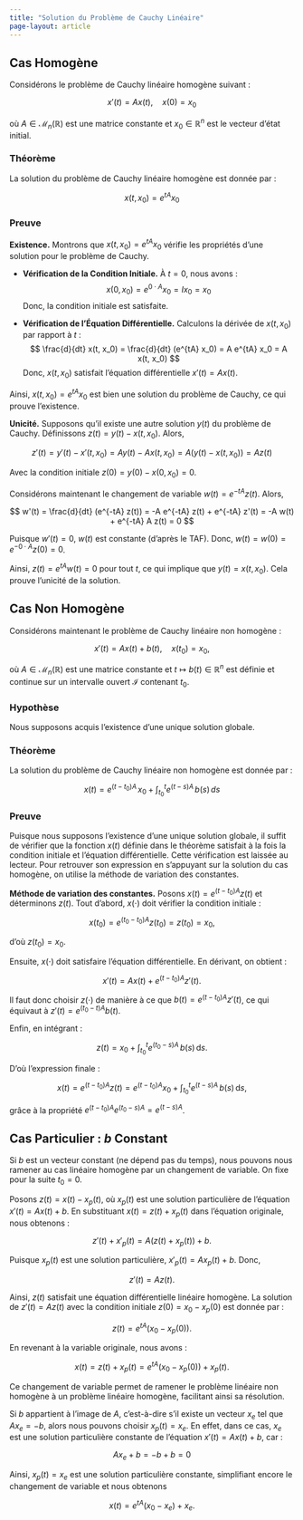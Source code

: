 ```yaml
---
title: "Solution du Problème de Cauchy Linéaire"
page-layout: article
---
```


## Cas Homogène

Considérons le problème de Cauchy linéaire homogène suivant :

$$
    x'(t) = A x(t), \quad x(0) = x_0
$$

où $A \in \mathcal{M}_n(\mathbb{R})$ est une matrice constante et $x_0 \in \mathbb{R}^n$ est le vecteur d'état initial.

::: {.callout-important icon=false}
### Théorème

La solution du problème de Cauchy linéaire homogène est donnée par :

$$
    x(t, x_0) = e^{tA} x_0
$$
:::

::: {.callout-caution collapse="true" icon=false}
### Preuve

**Existence.** Montrons que $x(t, x_0) = e^{tA} x_0$ vérifie les propriétés d'une solution pour le problème de Cauchy.

- **Vérification de la Condition Initiale.**
    À $t = 0$, nous avons :
    $$
        x(0, x_0) = e^{0 \cdot A} x_0 = I x_0 = x_0
    $$
    Donc, la condition initiale est satisfaite.

- **Vérification de l'Équation Différentielle.**
    Calculons la dérivée de $x(t, x_0)$ par rapport à $t$ :
    $$
        \frac{d}{dt} x(t, x_0) = \frac{d}{dt} (e^{tA} x_0) = A e^{tA} x_0 = A x(t, x_0)
    $$
    Donc, $x(t, x_0)$ satisfait l'équation différentielle $x'(t) = A x(t)$.

Ainsi, $x(t, x_0) = e^{tA} x_0$ est bien une solution du problème de Cauchy, ce qui prouve l'existence.

**Unicité.** Supposons qu'il existe une autre solution $y(t)$ du problème de Cauchy. Définissons $z(t) = y(t) - x(t, x_0)$. Alors,

$$
    z'(t) = y'(t) - x'(t, x_0) = A y(t) - A x(t, x_0) = A (y(t) - x(t, x_0)) = A z(t)
$$

Avec la condition initiale $z(0) = y(0) - x(0, x_0) = 0$.

Considérons maintenant le changement de variable $w(t) = e^{-tA} z(t)$. Alors,

$$
    w'(t) = \frac{d}{dt} (e^{-tA} z(t)) = -A e^{-tA} z(t) + e^{-tA} z'(t) = -A w(t) + e^{-tA} A z(t) = 0
$$

Puisque $w'(t) = 0$, $w(t)$ est constante (d'après le TAF). Donc, $w(t) = w(0) = e^{-0 \cdot A} z(0) = 0$.

Ainsi, $z(t) = e^{tA} w(t) = 0$ pour tout $t$, ce qui implique que $y(t) = x(t, x_0)$. Cela prouve l'unicité de la solution.
:::

## Cas Non Homogène

Considérons maintenant le problème de Cauchy linéaire non homogène :

$$
    x'(t) = A x(t) + b(t), \quad x(t_0) = x_0,
$$

où $A \in \mathcal{M}_n(\mathbb{R})$ est une matrice constante et $t \mapsto b(t) \in \mathbb{R}^n$ est définie et continue sur un intervalle ouvert $\mathcal{I}$ contenant $t_0$.

::: {.callout-note icon=false}
### Hypothèse

Nous supposons acquis l'existence d'une unique solution globale. 
:::

::: {.callout-important icon=false}
### Théorème

La solution du problème de Cauchy linéaire non homogène est donnée par :

$$
x(t) = e^{(t-t_0)A}\, x_0 + \int_{t_0}^{t} e^{(t-s)A}\, b(s) \, ds
$$
:::

::: {.callout-caution collapse="true" icon=false}
### Preuve

Puisque nous supposons l'existence d'une unique solution globale, il suffit de vérifier que la fonction $x(t)$ définie dans le théorème satisfait à la fois la condition initiale et l'équation différentielle. Cette vérification est laissée au lecteur. Pour retrouver son expression en s'appuyant sur la solution du cas homogène, on utilise la méthode de variation des constantes.  

**Méthode de variation des constantes.**
Posons $x(t) = e^{(t-t_0)A} z(t)$ et déterminons $z(t)$. Tout d'abord, $x(\cdot)$ doit vérifier la condition initiale :  

$$
x(t_0) = e^{(t_0-t_0)A} z(t_0) = z(t_0) = x_0,
$$  

d'où $z(t_0) = x_0$.  

Ensuite, $x(\cdot)$ doit satisfaire l'équation différentielle. En dérivant, on obtient :  

$$
x'(t) = A x(t) + e^{(t-t_0)A} z'(t).
$$  

Il faut donc choisir $z(\cdot)$ de manière à ce que $b(t) = e^{(t-t_0)A} z'(t)$, ce qui équivaut à $z'(t) = e^{(t_0-t)A} b(t)$.  

Enfin, en intégrant :  

$$
z(t) = x_0 + \int_{t_0}^t e^{(t_0-s)A}\, b(s)\, \mathrm{d}s.
$$  

D'où l'expression finale :  

$$
x(t) = e^{(t-t_0)A} z(t) = e^{(t-t_0)A} x_0 + \int_{t_0}^t e^{(t-s)A}\, b(s)\, \mathrm{d}s,
$$  

grâce à la propriété $e^{(t-t_0)A} e^{(t_0-s)A} = e^{(t-s)A}$.
:::

## Cas Particulier : $b$ Constant

Si $b$ est un vecteur constant (ne dépend pas du temps), nous pouvons nous ramener au cas linéaire homogène par un changement de variable. On fixe pour la suite $t_0 = 0$.

Posons $z(t) = x(t) - x_p(t)$, où $x_p(t)$ est une solution particulière de l'équation $x'(t) = A x(t) + b$. En substituant $x(t) = z(t) + x_p(t)$ dans l'équation originale, nous obtenons :

$$
    z'(t) + x'_p(t) = A(z(t) + x_p(t)) + b.
$$

Puisque $x_p(t)$ est une solution particulière, $x'_p(t) = A x_p(t) + b$. Donc,

$$
    z'(t) = A z(t).
$$

Ainsi, $z(t)$ satisfait une équation différentielle linéaire homogène. La solution de $z'(t) = A z(t)$ avec la condition initiale $z(0) = x_0 - x_p(0)$ est donnée par :

$$
    z(t) = e^{tA} (x_0 - x_p(0)).
$$

En revenant à la variable originale, nous avons :

$$
    x(t) = z(t) + x_p(t) = e^{tA} (x_0 - x_p(0)) + x_p(t).
$$

Ce changement de variable permet de ramener le problème linéaire non homogène à un problème linéaire homogène, facilitant ainsi sa résolution.

::: {.callout-note}
Si $b$ appartient à l'image de $A$, c'est-à-dire s'il existe un vecteur $x_e$ tel que $A x_e = -b$, alors nous pouvons choisir $x_p(t) = x_e$. En effet, dans ce cas, $x_e$ est une solution particulière constante de l'équation $x'(t) = A x(t) + b$, car :

$$
A x_e + b = -b + b = 0
$$

Ainsi, $x_p(t) = x_e$ est une solution particulière constante, simplifiant encore le changement de variable et nous obtenons

$$
    x(t) = e^{tA} (x_0 - x_e) + x_e.
$$
:::